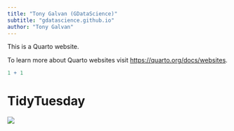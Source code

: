 ```yaml
---
title: "Tony Galvan (GDataScience)"
subtitle: "gdatascience.github.io"
author: "Tony Galvan"
---
```


This is a Quarto website.

To learn more about Quarto websites visit <https://quarto.org/docs/websites>.

```r
1 + 1
```

# TidyTuesday

[![](https://raw.githubusercontent.com/gdatascience/tidytuesday/refs/heads/master/2025_09_30_tidy_tuesday_cranes.png)](https://github.com/gdatascience/tidytuesday/blob/master/2025_09_30_tidy_tuesday_cranes.Rmd)
